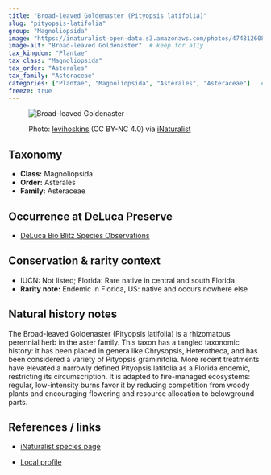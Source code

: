 ```yaml
---
title: "Broad-leaved Goldenaster (Pityopsis latifolia)"
slug: "pityopsis-latifolia"
group: "Magnoliopsida"
image: "https://inaturalist-open-data.s3.amazonaws.com/photos/474812608/large.jpg"        # keep for thumbnails
image-alt: "Broad-leaved Goldenaster"  # keep for a11y
tax_kingdom: "Plantae"
tax_class: "Magnoliopsida"
tax_order: "Asterales"
tax_family: "Asteraceae"
categories: ["Plantae", "Magnoliopsida", "Asterales", "Asteraceae"]   # these drive the chips + filtering
freeze: true
---
```


<figure class="species-figure">

<img src="https://inaturalist-open-data.s3.amazonaws.com/photos/474812608/large.jpg" alt="Broad-leaved Goldenaster" class="species-photo"/>

<figcaption class="photo-credit">

Photo: <a href="https://www.inaturalist.org/people/levihoskins">levihoskins</a> (CC BY-NC 4.0) via <a href="https://www.inaturalist.org/observations/264373725">iNaturalist</a>

</figcaption>

</figure>

## Taxonomy

-   **Class:** Magnoliopsida
-   **Order:** Asterales
-   **Family:** Asteraceae

## Occurrence at DeLuca Preserve

-   [DeLuca Bio Blitz Species Observations](https://www.inaturalist.org/observations?project_id=191727&taxon_id=1024515&place_id=any&verifiable=any)

## Conservation & rarity context

-   IUCN: Not listed; Florida: Rare native in central and south Florida
-   **Rarity note:** Endemic in Florida, US: native and occurs nowhere else

## Natural history notes

The Broad-leaved Goldenaster (Pityopsis latifolia) is a rhizomatous perennial herb in the aster family. This taxon has a tangled taxonomic history: it has been placed in genera like Chrysopsis, Heterotheca, and has been considered a variety of Pityopsis graminifolia. More recent treatments have elevated a narrowly defined Pityopsis latifolia as a Florida endemic, restricting its circumscription. It is adapted to fire-managed ecosystems: regular, low-intensity burns favor it by reducing competition from woody plants and encouraging flowering and resource allocation to belowground parts.

## References / links

-   [iNaturalist species page](https://www.inaturalist.org/taxa/1024515-Pityopsis-latifolia)

-   [Local profile](https://fsus.ncbg.unc.edu/main.php?pg=show-taxon.php&plantname=Pityopsis+latifolia)
